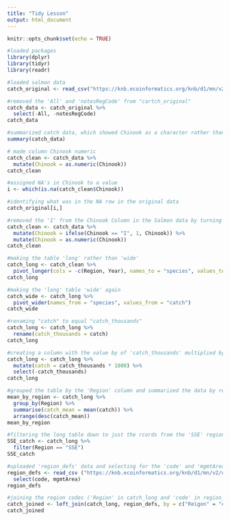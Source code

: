 ```yaml
---
title: "Tidy Lesson"
output: html_document
---
```


```r
knitr::opts_chunk$set(echo = TRUE)
```


```r
#loaded packages
library(dplyr)
library(tidyr)
library(readr)
```


```r
#loaded salmon data
catch_original <- read_csv("https://knb.ecoinformatics.org/knb/d1/mn/v2/object/df35b.302.1")
```

```r
#removed the 'All' and 'notesRegCode' from "cartch_original"
catch_data <- catch_original %>% 
  select(-All, -notesRegCode)
catch_data
```

```r
#summarized catch data, which showed Chinook as a character rather than a number
summary(catch_data)
```

```r
# made column Chinook numeric
catch_clean <- catch_data %>% 
  mutate(Chinook = as.numeric(Chinook))
catch_clean
```

```r
#assigned NA's in Chinook to a value
i <- which(is.na(catch_clean$Chinook))
```

```r
#identifying what was in the NA row in the original data
catch_original[i,]
```

```r
#removed the 'I' from the Chinook Column in the Salmon data by turning it into a '1'
catch_clean <- catch_data %>% 
  mutate(Chinook = ifelse(Chinook == "I", 1, Chinook)) %>% 
  mutate(Chinook = as.numeric(Chinook))
catch_clean
```

```r
#making the table 'long' rather than 'wide'
catch_long <- catch_clean %>% 
  pivot_longer(cols = -c(Region, Year), names_to = "species", values_to = "catch")
catch_long

#making the 'long' table 'wide' again
catch_wide <- catch_long %>% 
  pivot_wider(names_from = "species", values_from = "catch")
catch_wide
```

```r
#renaming "catch" to equal "catch_thousands"
catch_long <- catch_long %>% 
  rename(catch_thousands = catch)
catch_long
```

```r
#creating a column with the value by of 'catch_thousands' multiplied by 1000, named 'catch' and deleting 'catch_thousands'
catch_long <- catch_long %>% 
  mutate(catch = catch_thousands * 1000) %>% 
  select(-catch_thousands)
catch_long
```

```r
#grouped the table by the 'Region' column and summarized the data by region based on the 'catch' column; arrange was added later to arrange by 'catch_mean' in a descending order
mean_by_region <- catch_long %>%
  group_by(Region) %>% 
  summarise(catch_mean = mean(catch)) %>% 
  arrange(desc(catch_mean))
mean_by_region
```

```r
#filtering the long table down to just the rcords from the 'SSE' region in the 'Region' column
SSE_catch <- catch_long %>% 
  filter(Region == "SSE")
SSE_catch
```

```r
#uploaded 'region_defs' data and selecting for the 'code' and 'mgmtArea' columns
region_defs <- read_csv ("https://knb.ecoinformatics.org/knb/d1/mn/v2/object/df35b.303.1") %>% 
  select(code, mgmtArea)
region_defs
```

```r
#joining the region codes ('Region' in catch_long and 'code' in region_defs) between teh salmon and region definition tables using a left join, which means it will join to the left value (the salmon data here)
catch_joined <- left_join(catch_long, region_defs, by = c("Reigon" = "code"))
catch_joined
```

